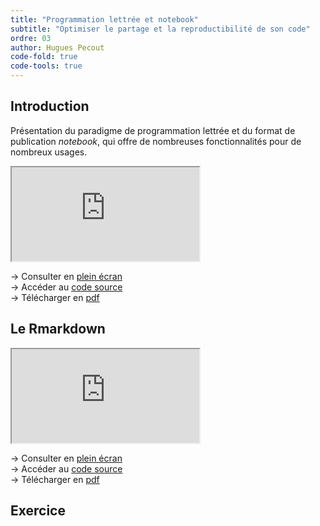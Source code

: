 ```yaml
---
title: "Programmation lettrée et notebook"
subtitle: "Optimiser le partage et la reproductibilité de son code"
ordre: 03
author: Hugues Pecout
code-fold: true
code-tools: true
---
```


## Introduction

Présentation du paradigme de programmation lettrée et du format de publication *notebook*, qui offre de nombreuses fonctionnalités pour de nombreux usages.

<iframe class="slide" src="https://ee-cist.github.io/OUT1_NotebookR/">

</iframe>

→ Consulter en [plein écran](https://ee-cist.github.io/OUT1_NotebookR/)\
→ Accéder au [code source](https://github.com/EE-CIST/OUT1_NotebookR/)\
→ Télécharger en [pdf](https://github.com/EE-CIST/OUT1_NotebookR/raw/main/PL_et_notebook.pdf)\

## Le Rmarkdown

<iframe class="slide2" src="https://ee-cist.github.io/OUT1_Rmarkdown/">

</iframe>

→ Consulter en [plein écran](https://ee-cist.github.io/OUT1_Rmarkdown/)\
→ Accéder au [code source](https://github.com/EE-CIST/OUT1_Rmarkdown/)\
→ Télécharger en [pdf](f)\

## Exercice

